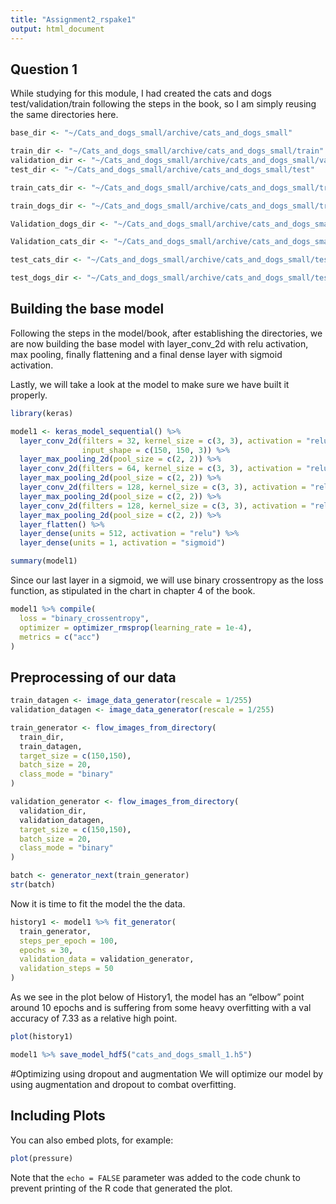 ---
title: "Assignment2_rspake1"
output: html_document
---

## Question 1

While studying for this module, I had created the cats and dogs test/validation/train following the steps in the book, so I am simply reusing the same directories here.  

```{r setup, }

base_dir <- "~/Cats_and_dogs_small/archive/cats_and_dogs_small"

train_dir <- "~/Cats_and_dogs_small/archive/cats_and_dogs_small/train"
validation_dir <- "~/Cats_and_dogs_small/archive/cats_and_dogs_small/validation"
test_dir <- "~/Cats_and_dogs_small/archive/cats_and_dogs_small/test"

train_cats_dir <- "~/Cats_and_dogs_small/archive/cats_and_dogs_small/train/cats"

train_dogs_dir <- "~/Cats_and_dogs_small/archive/cats_and_dogs_small/train/dogs"

Validation_dogs_dir <- "~/Cats_and_dogs_small/archive/cats_and_dogs_small/validation/dogs"

Validation_cats_dir <- "~/Cats_and_dogs_small/archive/cats_and_dogs_small/validation/cats"

test_cats_dir <- "~/Cats_and_dogs_small/archive/cats_and_dogs_small/test/cats"

test_dogs_dir <- "~/Cats_and_dogs_small/archive/cats_and_dogs_small/test/cats"
```

## Building the base model

Following the steps in the model/book, after establishing the directories, we are now building the base model with layer_conv_2d with relu activation, max pooling, finally flattening and a final dense layer with sigmoid activation.

Lastly, we will take a look at the model to make sure we have built it properly.

```{r cars}
library(keras)

model1 <- keras_model_sequential() %>% 
  layer_conv_2d(filters = 32, kernel_size = c(3, 3), activation = "relu",
                input_shape = c(150, 150, 3)) %>% 
  layer_max_pooling_2d(pool_size = c(2, 2)) %>% 
  layer_conv_2d(filters = 64, kernel_size = c(3, 3), activation = "relu") %>% 
  layer_max_pooling_2d(pool_size = c(2, 2)) %>% 
  layer_conv_2d(filters = 128, kernel_size = c(3, 3), activation = "relu") %>% 
  layer_max_pooling_2d(pool_size = c(2, 2)) %>% 
  layer_conv_2d(filters = 128, kernel_size = c(3, 3), activation = "relu") %>% 
  layer_max_pooling_2d(pool_size = c(2, 2)) %>% 
  layer_flatten() %>% 
  layer_dense(units = 512, activation = "relu") %>% 
  layer_dense(units = 1, activation = "sigmoid")

summary(model1)
```
Since our last layer in a sigmoid, we will use binary crossentropy as the loss function, as stipulated in the chart in chapter 4 of the book. 

```{r}
model1 %>% compile(
  loss = "binary_crossentropy",
  optimizer = optimizer_rmsprop(learning_rate = 1e-4),
  metrics = c("acc")
)
```

## Preprocessing of our data



```{r}
train_datagen <- image_data_generator(rescale = 1/255)
validation_datagen <- image_data_generator(rescale = 1/255)

train_generator <- flow_images_from_directory(
  train_dir,
  train_datagen,
  target_size = c(150,150),
  batch_size = 20,
  class_mode = "binary"
)

validation_generator <- flow_images_from_directory(
  validation_dir,
  validation_datagen,
  target_size = c(150,150),
  batch_size = 20,
  class_mode = "binary"
)

batch <- generator_next(train_generator)
str(batch)

```
Now it is time to fit the model the the data.

```{r}
history1 <- model1 %>% fit_generator(
  train_generator,
  steps_per_epoch = 100,
  epochs = 30,
  validation_data = validation_generator,
  validation_steps = 50
)
```
As we see in the plot below of History1, the model has an "elbow" point around 10 epochs and is suffering from some heavy overfitting with a val accuracy of 7.33 as a relative high point.


```{r}
plot(history1)
```
```{r}
model1 %>% save_model_hdf5("cats_and_dogs_small_1.h5")
```



#Optimizing using dropout and augmentation
We will optimize our model by using augmentation and dropout to combat overfitting.


## Including Plots

You can also embed plots, for example:

```{r pressure, echo=FALSE}
plot(pressure)
```

Note that the `echo = FALSE` parameter was added to the code chunk to prevent printing of the R code that generated the plot.
